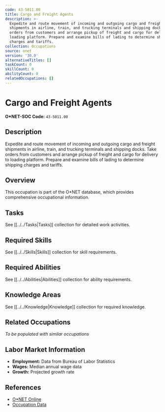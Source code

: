 ```yaml
---
code: 43-5011.00
title: Cargo and Freight Agents
description: >-
  Expedite and route movement of incoming and outgoing cargo and freight
  shipments in airline, train, and trucking terminals and shipping docks. Take
  orders from customers and arrange pickup of freight and cargo for delivery to
  loading platform. Prepare and examine bills of lading to determine shipping
  charges and tariffs.
collection: Occupations
source: onet
version: '30.0'
alternativeTitles: []
taskCount: 0
skillCount: 0
abilityCount: 0
relatedOccupations: []
---
```

# Cargo and Freight Agents

**O*NET-SOC Code:** `43-5011.00`

## Description

Expedite and route movement of incoming and outgoing cargo and freight shipments in airline, train, and trucking terminals and shipping docks. Take orders from customers and arrange pickup of freight and cargo for delivery to loading platform. Prepare and examine bills of lading to determine shipping charges and tariffs.

## Overview

This occupation is part of the O*NET database, which provides comprehensive occupational information.

## Tasks

See [[../../Tasks|Tasks]] collection for detailed work activities.

## Required Skills

See [[../../Skills|Skills]] collection for skill requirements.

## Required Abilities

See [[../../Abilities|Abilities]] collection for ability requirements.

## Knowledge Areas

See [[../../Knowledge|Knowledge]] collection for required knowledge.

## Related Occupations

*To be populated with similar occupations*

## Labor Market Information

- **Employment:** Data from Bureau of Labor Statistics
- **Wages:** Median annual wage data
- **Growth:** Projected growth rate

## References

- [O*NET Online](https://www.onetonline.org/link/summary/43-5011.00)
- [Occupation Data](https://www.onetcenter.org/)
